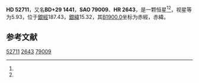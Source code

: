 {{Starbox begin
| name = HD 52711
}}
{{Starbox observe
| epoch = [[J2000.0|J2000.0]]
| constell = {{星座名待查}}<ref name=SIMBAD>{{cite web
 | url=http://simbad.u-strasbg.fr/simbad/sim-id?Ident=HR+2643
 | title=Pulsating variable Star
 | publisher=Centre de Données astronomiques de Strasbourg
 | work=SIMBAD
 | accessdate=2012-07-13
 | archive-date=2016-03-17
 | archive-url=https://web.archive.org/web/20160317072720/http://simbad.u-strasbg.fr/simbad/sim-id?Ident=HR+2643
 | dead-url=no
 }}</ref><ref name=DATA>{{cite web
 | url=http://vizier.u-strasbg.fr/viz-bin/VizieR-5?-out.add=.&-source=5050&-corr=PK=HR&-out.max=9999&HR=2643
 | title=VizieR Detailed Page
 | accessdate=2012-07-13
 | archive-date=2019-02-16
 | archive-url=https://web.archive.org/web/20190216113842/http://vizier.u-strasbg.fr/viz-bin/VizieR-5?-out.add=.&-source=5050&-corr=PK=HR&-out.max=9999&HR=2643
 | dead-url=no
 }}</ref>
| 星官 = 
| ra = {{RA|7|3|30.4}}<ref name=SIMBAD /><ref name=DATA />
| dec = {{DEC|+29|20|14}}<ref name=SIMBAD /><ref name=DATA />
| appmag_v = 5.93<ref name=SIMBAD /><ref name=DATA />
}}
{{Starbox character
| class = G4V<ref name=SIMBAD /><ref name=DATA />
| b-v = 0.6<ref name=SIMBAD /><ref name=DATA />
| u-b = 0.04<ref name=SIMBAD /><ref name=DATA />
| r-i = <ref name=SIMBAD /><ref name=DATA />
| variable = 
}}
{{Starbox astrometry
| radial_v = 0.04
| prop_mo_ra = 22
| parallax = 0.059
| p_error = 
}}
{{Starbox catalog
| names =BD+29 1441，[[SAO星表|SAO]] 79009，[[HD星表|HD]] 52711，[[HR星表|HR]] 2643}}
{{Starbox reference |Simbad=HR+2643}}
{{Starbox end}}

'''HD 52711'''，又名'''BD+29 1441'''，'''SAO 79009'''、'''HR 2643'''，是一颗恒星<ref name=SIMBAD /><ref name=DATA />，视星等为5.93，位于[[銀道座標系|銀經]]187.43，[[銀道座標系|銀緯]]15.32，其[[B1900.0|B1900.0]]坐标为赤經{{RA|6|57|9.1}}，赤緯{{DEC|+29|15.32|18}}。

== 参考文献 ==
{{reflist}}

{{star-stub}}

[[Category:HD和HDE天體|52711]]
[[Category:HR天體|2643]]
[[Category:SAO天體|79009]]